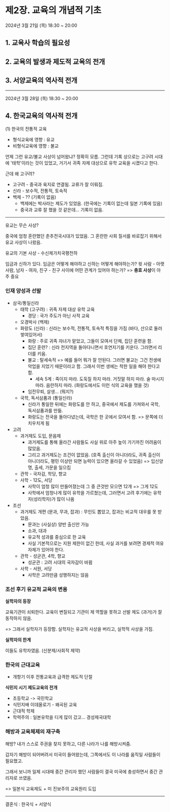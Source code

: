
# 제2장. 교육의 개념적 기초

<Callout>2024년 3월 21일 (목) 18:30 ~ 20:00</Callout>

## 1. 교육사 학습의 필요성

## 2. 교육의 발생과 제도적 교육의 전개

## 3. 서양교육의 역사적 전개

---

<Callout>2024년 3월 28일 (목) 18:30 ~ 20:00</Callout>

## 4. 한국교육의 역사적 전개

(1) 한국의 전통적 교육

- 형식교육에 영향 : 유교
- 비형식교육에 영향 : 불교

언제 그런 유교/불교 사상이 넘어왔냐? 정확히 모름.
그런데 기록 상으로는 고구려 시대에 '태학'이라는 것이 있었고, 거기서 귀족 자제 대상으로 유학 교육을 시켰다고 한다.

근데 왜 고구려?

- 고구려 - 중국과 육지로 연결됨. 교류가 잘 이뤄짐.
- 신라 - 보수적, 전통적, 토속적
- 백제 - ?? (기록이 없음)
  - 백제에는 박사라는 제도가 있었음. (한국에는 기록이 없는데 일본 기록에 있음)
  - 중국과 교류 잘 했을 것 같은데... 기록이 없음.

---

유교는 무슨 사상?

중국에 엄청 혼란했던 춘추전국시대가 있었음. 그 혼란한 사회 질서를 바로잡기 위해서 유교 사상이 나왔음.

유교의 기본 사상 - 수신제가치국평천하

임금과 신하가 있다. 임금은 어떻게 해야하고 신하는 어떻게 해야하는가? 윗 사람 - 아랫사람, 남자 - 여자, 친구 - 친구 사이에 어떤 관계가 있어야 하는가?
=> **충효 사상**이 아주 중요

### 인재 양성과 선발

- 삼국/통일신라
  - 태학 (고구려) : 귀족 자제 대상 유학 교육
    - 경당 : 국가 주도가 아닌 사적 교육
  - 오경박사 (백제)
  - 화랑도 (신라) : 신라는 보수적, 전통적, 토속적 특징을 가짐 (바다, 산으로 둘러쌓여있어서)
    - 화랑 : 주로 귀족 자녀가 맡았고, 그들이 모여서 단체, 집단 훈련을 함.
    - 집단 훈련? : 신라 전지역을 돌아다니면서 호연지기를 키운다. 그러면서 리더를 키움.
    - 불교 : 탈세속적 => 예를 들어 뭐가 잘 안된다. 그러면 불교는 그건 전생에 악업을 지었기 때문이라고 함. 그래서 이번 생에는 착한 일을 해야 한다고 함.
      - 세속 5계 : 죽이지 마라. 도둑질 하지 마라. 거짓말 하지 마라. 술 마시지 마라. 음란하지 마라. (화랑도에서도 이런 식의 교육을 했을 것)
    - 임전무퇴, 살생... (뭐지?)
  - 국학, 독서삼품과 (통일신라)
    - 신라가 통일한 뒤에는 화랑도를 안 하고, 중국에서 제도를 가져와서 국학, 독서삼품과를 만듦.
    - 화랑도는 전국을 돌아다녔는데, 국학은 한 곳에서 모여서 함. => 문쪽에 더 치우치게 됨
- 고려
  - 과거제도 도입, 문음제
    - 과거제도를 통해 올라간 사람들도 사실 위로 아주 높이 가기까진 어려움이 많았음.
    - 그리고 과거제도는 조건이 없었음. (호족 출신이 아니더라도, 귀족 출신이 아니더라도, 평민 이상만 되면 능력이 있으면 올라갈 수 있었음) => 입신양명, 출세, 가문을 일으킴
  - 관학 - 국자감, 학당, 향교
  - 사학 - 12도, 서당
    - 사학이 엄청 많이 만들어졌는데 그 중 큰것만 모으면 12개 => 그게 12도
    - 사학에서 엄청나게 많이 유학을 가르쳤는데, 그러면서 고려 후기에는 유학자(성리학자)가 많이 나옴
- 조선
  - 과거제도 개편 (문과, 무과, 잡과) : 무인도 뽑았고, 잡과는 비교적 대우를 못 받았음.
    - 문과는 (사실상) 양반 출신만 가능
    - 소과, 대과
    - 유교적 성과를 중심으로 한 교육
    - 사실 기본적으로는 지원 제한이 없긴 한데, 사실 과거를 보려면 경제적 여유 자체가 있어야 한다.
  - 관학 - 성균관, 4학, 향교
    - 성균관 : 고려 시대의 국자감이 바뀜
  - 사학 - 서원, 서당
    - 사학은 고려만큼 성행하지는 않음

### 조선 후기 유교적 교육의 변용

**실학자의 등장**

교육기관이 쇠퇴한다. 교육이 변질되고 기관이 제 역할을 못하고 선발 제도 (과거)가 잘 동작하지 않음.

=> 그래서 실학자가 등장함. 실학자는 유교적 사상을 버리고, 실학적 사상을 가짐.

**실학자의 한계**

이들도 유학자였음. (신분제/사회적 제약)

### 한국의 근대교육

- 개항기 이후 전통교육과 급격한 제도적 단절

**식민지 시기 제도교육의 전개**

- 초등학교 -> 국민학교
- 식민지배 이데올로기 - 왜곡된 교육
- 근대적 학제
- 학력주의 : 일본유학을 디게 많이 갔고... 경성제국대학

### 해방과 교육체제의 재구축

해방? 내가 스스로 주권을 찾지 못하고, 다른 나라가 나를 해방시켜줌.

갑자기 해방이 되어버려서 미국이 들어왔는데, 그쪽에서도 이 나라를 움직일 사람들이 필요했고.

그래서 보니까 일제 시대때 중간 관리자 했던 사람들이 결국 미국에 충성하면서 중간 관리자로 쓰였음.

=> 일본식 교육제도 + 미 진보주의 교육원리 도입

---

결혼식 : 한국식 + 서양식

